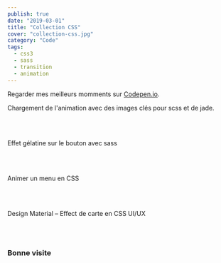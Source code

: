 ```yaml
---
publish: true
date: "2019-03-01"
title: "Collection CSS"
cover: "collection-css.jpg"
category: "Code"
tags:
  - css3
  - sass
  - transition
  - animation
---
```



Regarder mes meilleurs momments sur [Codepen.io](https://codepen.io/joellesenne/).

<CodePenEmbed
  id="aIuko"
  title="Loading animation with keyframe for SCSS &amp; Jade."
/>

Chargement de l'animation avec des images clés pour scss et de jade.

<br/>
<br/>

<CodePenEmbed id="mdCHA" title="Gelatin over button effect with Sass" />

Effet gélatine sur le bouton avec sass

<br/>
<br/>

<CodePenEmbed id="qtLEG" title="Animate menu CSS" />

Animer un menu en CSS

<br/>
<br/>

<CodePenEmbed id="WvRyVb" title="Design material – Effect card  UX" />

Design Material – Effect de carte en CSS UI/UX

<br/>
<br/>

### Bonne visite
